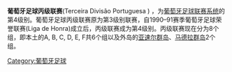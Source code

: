 {{Infobox football league
| logo       =  
| pixels     =  
| country    = 葡萄牙
| confed     = 欧洲足球
| founded    = 1948年
| teams      = 94
| promotion  = [[葡萄牙足球乙级联赛|葡萄牙足球乙级联赛]]
| relegation = 葡萄牙地区联赛
| level     = 4
| domest_cup = [[葡萄牙杯|葡萄牙杯]] 
| confed_cup = 
| champions  = 
| most successful club = [[Benfica_e_Castelo_Branco|Benfica e Castelo Branco]] (4 Titles)
| tv         = 
| season     = 
| website    = http://www.fpf.pt
| current    = [[2021年至2022年葡萄牙足球丙级联赛|2021年至2022年]]
}}'''葡萄牙足球丙级联赛'''(Terceira Divisão Portuguesa ) ，为[[葡萄牙|葡萄牙]][[葡萄牙足球联赛系统|足球联赛系统]]的第4级别。葡萄牙足球丙级联赛原为第3级别联赛，自1990–91赛季葡萄牙足球荣誉联赛(Liga de Honra)成立后，丙级联赛成为第4级别。丙级联赛现在分为8个组，即本土的A, B, C, D, E, F共6个组以及外岛的[[亚速尔群岛|亚速尔群岛]]、[[马德拉群岛|马德拉群岛]]2个组。



[[Category:葡萄牙足球|Category:葡萄牙足球]]